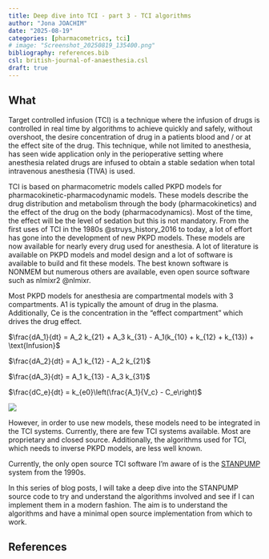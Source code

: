 ```yaml
---
title: Deep dive into TCI - part 3 - TCI algorithms
author: "Jona JOACHIM"
date: "2025-08-19"
categories: [pharmacometrics, tci]
# image: "Screenshot_20250819_135400.png"
bibliography: references.bib
csl: british-journal-of-anaesthesia.csl
draft: true
---
```


## What
Target controlled infusion (TCI) is a technique where the infusion of drugs is controlled in real time by algorithms to achieve quickly and safely, without overshoot, the desire concentration of drug in a patients blood and / or at the effect site of the drug. This technique, while not limited to anesthesia, has seen wide application only in the perioperative setting where anesthesia related drugs are infused to obtain a stable sedation when total intravenous anesthesia (TIVA) is used.

TCI is based on pharmacometric models called PKPD models for pharmacokinetic-pharmacodynamic models. These models describe the drug distribution and metabolism through the body (pharmacokinetics) and the effect of the drug on the body (pharmacodynamics). Most of the time, the effect will be the level of sedation but this is not mandatory. From the first uses of TCI in the 1980s @struys_history_2016 to today, a lot of effort has gone into the development of new PKPD models. These models are now available for nearly every drug used for anesthesia. A lot of literature is available on PKPD models and model design and a lot of software is available to build and fit these models. The best known software is NONMEM but numerous others are available, even open source software such as nlmixr2 @nlmixr.

Most PKPD models for anesthesia are compartmental models with 3 compartments. A1 is typically the amount of drug in the plasma.
Additionally, Ce is the concentration in the "effect compartment" which drives the drug effect.

$\frac{dA_1}{dt} = A_2 k_{21} + A_3 k_{31} - A_1(k_{10} + k_{12} + k_{13}) + \text{Infusion}$

$\frac{dA_2}{dt} = A_1 k_{12} - A_2 k_{21}$

$\frac{dA_3}{dt} = A_1 k_{13} - A_3 k_{31}$

$\frac{dC_e}{dt} = k_{e0}\left(\frac{A_1}{V_c} - C_e\right)$

![](Screenshot_20250819_135400.png)

However, in order to use new models, these models need to be integrated in the TCI systems. Currently, there are few TCI systems available. Most are proprietary and closed source. Additionally, the algorithms used for TCI, which needs to inverse PKPD models, are less well known.

Currently, the only open source TCI software I'm aware of is the [STANPUMP](https://opentci.org/code/stanpump) system from the 1990s.

In this series of blog posts, I will take a deep dive into the STANPUMP source code to try and understand the algorithms involved and see if I can implement them in a modern fashion. The aim is to understand the algorithms and have a minimal open source implementation from which to work.


## References
::: {#refs}
:::